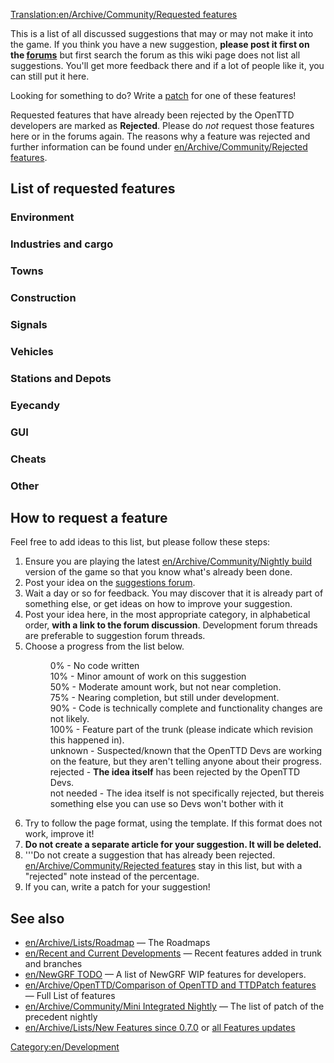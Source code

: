 [[Translation:en/Archive/Community/Requested features]]

This is a list of all discussed suggestions that may or may not make it into the game. If you think you have a new suggestion, '''please post it first on the [http://www.tt-forums.net/viewforum.php?f=32 forums]''' but first search the forum as this wiki page does not list all suggestions. You'll get more feedback there and if a lot of people like it, you can still put it here.

Looking for something to do?  Write a [[en/Development/Main Page|patch]] for one of these features!

Requested features that have already been rejected by the OpenTTD developers are marked as '''Rejected'''. Please do ''not'' request those features here or in the forums again. The reasons why a feature was rejected and further information can be found under [[en/Archive/Community/Rejected features]].

==List of requested features==

===Environment===
{{en/Archive/Community/Rf header}}
{{en/Archive/Community/Rf|All Climates World|0%|36764}}
{{en/Archive/Community/Rf|Remove Trees|90%|49326|Latest version of patch is r20180}}
{{en/Archive/Community/Rf|Trees growth reduced|90%|45502|Latest version of patch is r20180}}
{{en/Archive/Community/Rf|Create Realistic Heightmap|50%|33956|Latest version of patch is r13922}}
{{en/Archive/Community/Rf|[[en/Community/NewGRF/Day and Night Cycle]]|50%|36929|There is a night GRF for default TTD buildings}}
{{en/Archive/Community/Rf|Grass on unused tracks|75%|32285|Latest version of patch is 1.0.0 RC1 (r19188)}}
{{en/Archive/Community/Rf|Higher mountains in map|75%|40844|More than 15 height levels, Latest version of patch is r20202}}
{{en/Archive/Community/Rf|Improved Timetable Management|75%|39276|Latest version of patch is r17628}}
{{en/Archive/Community/Rf|Increase terraforming cost|not needed|8252|Use [[en/Manual/NewGRF]]}}
{{en/Archive/Community/Rf|Larger map sizes|90%|33137|Larger than 2048x2048, Latest version of patch is r19615}}
{{en/Archive/Community/Rf|More Map Settings (MMS)|50%|39899|Latest version of patch is r14439}}
{{en/Archive/Community/Rf|New Title Screen|100%|42044|New title screen in the 1.0.x series}}
{{en/Archive/Community/Rf|Seasons|50%|15487|Discontinued}}
{{en/Archive/Community/Rf|Snow in temperate climate|50%|24574|Latest version of patch is r8642 (old!)}}
{{en/Archive/Community/Rf|Tracking Viewport|75%|43473|Latest version of patch is r20082}}
{{en/Archive/Community/Rf|Underwater levels|50%|31576|Visible or not, Latest version of patch is r11127}}
{{en/Archive/Community/Rf|Weather|50%|24574|Latest version of patch is r4442 (V. old!)}}
{{en/Archive/Community/Rf footer}}

===Industries and cargo===
{{en/Archive/Community/Rf header}}
{{en/Archive/Community/Rf|Changes to the Original Industries|not needed|37049|Use [[en/Manual/NewGRF]]}}
{{en/Archive/Community/Rf|Industry budgets|50%|30898|Latest version of patch is r9775 (old!)}}
{{en/Archive/Community/Rf|New Industry Closures|not needed|36653|Use [[en/Manual/NewGRF]]}}
{{en/Archive/Community/Rf|[[en/Manual/Passenger and cargo distribution]]|90%|41992|Cargodest appears to be dead - Cargo Distribution is the way to go.}}
{{en/Archive/Community/Rf footer}}

===Towns===
{{en/Archive/Community/Rf header}}
{{en/Archive/Community/Rf|Colour Town Ratings|75%|42598|Indicate Town Rating with colour in Title, latest version of patch is r18684}}
{{en/Archive/Community/Rf|Limit town growth|50%|32083|Latest version of patch is r9894 (old!)}}
{{en/Archive/Community/Rf|Maximum Town Size|75%|35219|Very similar to patch above, latest version of patch is r15815}}
{{en/Archive/Community/Rf|Minimum Town Distance|75%|33625|Latest version of patch is r18656}}
{{en/Archive/Community/Rf|New Town Grid|50%|40922|Latest version of patch is r15096}}
{{en/Archive/Community/Rf footer}}

===Construction===
{{en/Archive/Community/Rf header}}
{{en/Archive/Community/Rf|Better statue placement|90%|49413|Latest version of patch is r20228}}
{{en/Archive/Community/Rf|Copy and paste|10%|41259|Rejected only in its current form, latest version of patch is r14952}}
{{en/Archive/Community/Rf|[[en/Archive/Community/Custom Bridgeheads]]|50%|20211|Implemented in TTDPatch, latest version of patch is r8038 (old!)}}
{{en/Archive/Community/Rf|Diagonal clearing and leveling|75%|19311|Latest version of patch is r10684}}
{{en/Archive/Community/Rf|Diagonal level crossings|50%|26584|4=Also see [http://www.tt-forums.net/viewtopic.php?t=26385 TTDPatch suggestion], latest version of patch is r5911 (V. old!)}}
{{en/Archive/Community/Rf|Diagonal roads, tunnels, bridges|0%|7104|}}
{{en/Archive/Community/Rf|Enhanced tunnels|0%|36661|}}
{{en/Archive/Community/Rf|Limit flattening to sea level|10%|32295|4=Also see [http://www.tt-forums.net/viewtopic.php?t=32209 discussion], latest version of patch is r10018}}
{{en/Archive/Community/Rf|Minimise autosignal gaps|75%|35443|{{en/Flyspray|3660}}; when dragging signals, enclose long obstacles to minimise gaps. Latest version of patch is r19316}}
{{en/Archive/Community/Rf|Bridges between any land level|10%|43188|Probably 0% as the original coder was simply modifying the source}}
{{en/Archive/Community/Rf|Non-instant construction|0%|32301|}}
{{en/Archive/Community/Rf|Purchase land faster|75%|29495|Drag a box, latest version of patch is r19990}}
{{en/Archive/Community/Rf|Realistic Level Crossing|not needed|39830|Use [[en/Manual/Signals]]}}
{{en/Archive/Community/Rf|[[en/Shared Tracks]]|75%|34292|Latest version of patch is r12346.}}
{{en/Archive/Community/Rf|[[en/Community/Patches/Under Water Tunnels|Underwater tunnels]]|75%|41775|Latest version of patch is r19518}}
{{en/Archive/Community/Rf|Undo feature|rejected|38377|Makes the game too easy.}}
{{en/Archive/Community/Rf|Unified Double Level crossing|50%|46091|Latest version of patch is r18359}}
{{en/Archive/Community/Rf footer}}

===Signals===
{{en/Archive/Community/Rf header}}
{{en/Archive/Community/Rf|Long Reserve PBS Signal|50%|42675|LR PBS, latest version of patch is r16057}}
{{en/Archive/Community/Rf|Priority Path Signal (PPS)|0%|40393|}}
{{en/Archive/Community/Rf|Route markers|50%|30118|Latest version of patch is r15832}}
{{en/Archive/Community/Rf|[[en/Community/Patches/Tunnel Signals|Signals in tunnels and on bridges]]|75%|41260|Latest version of patch is r20363}}
{{en/Archive/Community/Rf|Traffic Lights|50%|36261|Traffic Signaling for Roads}}
{{en/Archive/Community/Rf|Multi-Aspect Signals (MAS)|10%|45304|Some work apparently been done, but no patch was ever posted}}
{{en/Archive/Community/Rf|Signal Extensions (SignalEx)|75%|45208|General support for complex signal extension (i.e., programmable)}}
{{en/Archive/Community/Rf footer}}

===Vehicles===
{{en/Archive/Community/Rf header}}
{{en/Archive/Community/Rf|More diesel smoke|100%|19896|In trunk since r20376}}
{{en/Archive/Community/Rf|Adjustable plane crash probability|10%|32202|Last version of patch is r10047 (V. old!)}}
{{en/Archive/Community/Rf|Better physics for all vehicles|50%|22995|Last version of patch is r13295 (old!)}}
{{en/Archive/Community/Rf|Simplified realistic train acceleration|10%|31794|Last version of patch is r10051 (V. old!)}}
{{en/Archive/Community/Rf|Multi headed trains normalisation|50%|32160|Last version of patch is r13397 (old!)}}
{{en/Archive/Community/Rf|Disable Train Reverse when waiting for too long|75%|40024|Last version of patch is r16183}}
{{en/Archive/Community/Rf|Easy conversion for different rail types|10%|31622|Last version of patch is r9712 (V. old!)}}
{{en/Archive/Community/Rf|Improved Breakdowns|75%|39518|Last version of patch is r19152}}
{{en/Archive/Community/Rf|Plane landing queues|75%|15502|Last version of the patch is r17510}}
{{en/Archive/Community/Rf|Ship Distance|50%|42758|Stop ships from going on top of each other, last version of patch is r16018}}
{{en/Archive/Community/Rf footer}}

===Stations and Depots===
{{en/Archive/Community/Rf header}}
{{en/Archive/Community/Rf|Airports built by parts|0%|29914|4=Also see [http://www.tt-forums.net/viewtopic.php?t=27724 airports] thread.}}
{{en/Archive/Community/Rf|City owned airports|0%|20093|}}
{{en/Archive/Community/Rf|Close Stations|50%|33418|Possibility to close and re-open airports, possibly other stations too}}
{{en/Archive/Community/Rf|Display station coverage|0%|32363|}}
{{en/Archive/Community/Rf|[[en/Archive/Manual/Settings/Distant-join stations]]|100%|30960|{{en/Flyspray|2291}}; in trunk since r14919}}
{{en/Archive/Community/Rf|Multi-track railway stations divided into platforms for improved train ordering|0%|46505|}}
{{en/Archive/Community/Rf|Drive trough depots|50%|42312|Bidirectional depots}}
{{en/Archive/Community/Rf|Infrastructure Sharing|75%|42254|}}
{{en/Archive/Community/Rf|Long train depots|not needed|34574|Realistic depot (require multiplexing)}}
{{en/Archive/Community/Rf|RV (Road Vehicle) Waypoints|0%|33179|One can use "go via" orders on drive through road stops instead since r12689}}
{{en/Archive/Community/Rf|Sloped Stations|50%|41433|}}
{{en/Archive/Community/Rf|Stations on bridges|0%|40606|}}
{{en/Archive/Community/Rf|Trains through non-stop stations / Whistle boards|10%|38015|}}
{{en/Archive/Community/Rf|Upgrade airports|90%|35867|4=Also see [http://www.tt-forums.net/viewtopic.php?t=28962 Replace Airport] thread}}
{{en/Archive/Community/Rf footer}}

===Eyecandy===
{{en/Archive/Community/Rf header}}
{{en/Archive/Community/Rf|Completely shore|90%|34401|}}
{{en/Archive/Community/Rf|NewObjects|100%|49783|Implemented in r20673}}
{{en/Archive/Community/Rf footer}}

===GUI===
{{en/Archive/Community/Rf header}}
{{en/Archive/Community/Rf|OpenTTD GUI Re-arrangement|50%|3826|Project Page: http://dev.openttdcoop.org/projects/openttd-gui}}
{{en/Archive/Community/Rf|Advanced expenses column|10%|31455|}}
{{en/Archive/Community/Rf|Better graphs|75%|31984|}}
{{en/Archive/Community/Rf|Clean up patch options|10%|32191|}}
{{en/Archive/Community/Rf|Configurable hotkeys|90%|38343|}}
{{en/Archive/Community/Rf|[[en/Community/Patches/Font selection GUI]]|75%|29766|}}
{{en/Archive/Community/Rf|Improvement for GUI toolbar|0%|40843|}}
{{en/Archive/Community/Rf|Longer history of finances|50%|21079|}}
{{en/Archive/Community/Rf|Multiplayer server list filtering|75%|43160|}}
{{en/Archive/Community/Rf|New Chat Window|50%|40927|}}
{{en/Archive/Community/Rf|New Station Building GUI|50%|41222|}}
{{en/Archive/Community/Rf|New Station GUI|50%|40419|}}
{{en/Archive/Community/Rf|NewGRF GUI Window 2|50%|35001|}}
{{en/Archive/Community/Rf|Priority Path Order (PPO)|0%|40393|}}
{{en/Archive/Community/Rf|Toggle Terrain on Minimap|90%|42257|}}
{{en/Archive/Community/Rf footer}}

===Cheats===
{{en/Archive/Community/Rf header}}
{{en/Archive/Community/Rf|Local authority doesn't reject you|90%|30807|}}
{{en/Archive/Community/Rf footer}}

===Other===
{{en/Archive/Community/Rf header}}
{{en/Archive/Community/Rf|Leasing|50%|49389}}
{{en/Archive/Community/Rf|Adjustable day length|50%|42432}}
{{en/Archive/Community/Rf|Alphabetized openttd.cfg|50%|32164|}}
{{en/Archive/Community/Rf|Auto-download NewGrfs|rejected|32764|Use centralised [[en/Archive/Community/Content Service]] (BaNaNaS) instead.}}
{{en/Archive/Community/Rf|Better save game naming convention|10%|32308}}
{{en/Archive/Community/Rf|Built-in goals|0%|43698|}}
{{en/Archive/Community/Rf|Code optimizations|50%|32319|4=Train collision detection is slow. Also see [http://www.tt-forums.net/viewtopic.php?t=27925 here] (in trunk since r10111) and [http://www.tt-forums.net/viewtopic.php?p=594775#594775 here]}}
{{en/Archive/Community/Rf|Competitive Play|50%|42572|Head to head play}}
{{en/Archive/Community/Rf|Draw on Map|0%|42784|Draw on the map plans before building it}}
{{en/Archive/Community/Rf|Improved Loans|50%|36184|}}
{{en/Archive/Community/Rf|Load/Save Company Info|50%|40457|Save information about companies and load it back}}
{{en/Archive/Community/Rf|Minimum Town Distance|50%|33625}}
{{en/Archive/Community/Rf|More Conditional Orders|50%|38317}}
{{en/Archive/Community/Rf|Multicore support|rejected|37064|}}
{{en/Archive/Community/Rf|New Sound Mixer|75%|37448|orudge}}
{{en/Archive/Community/Rf|OpenGL Blitter|50%|38151|}}
{{en/Archive/Community/Rf|[[en/Community/Patches/Improved Shares|Real stock market]]|0%|31883|WIP TheJosh}}
{{en/Archive/Community/Rf|Station/track templates|90%|25037|}}
{{en/Archive/Community/Rf footer}}

==How to request a feature==
Feel free to add ideas to this list, but please follow these steps:

#Ensure you are playing the latest [[en/Archive/Community/Nightly build]] version of the game so that you know what's already been done.
#Post your idea on the [http://www.tt-forums.net/viewforum.php?f=32 suggestions forum].
#Wait a day or so for feedback. You may discover that it is already part of something else, or get ideas on how to improve your suggestion.
#Post your idea here, in the most appropriate category, in alphabetical order, '''with a link to the forum discussion'''.  Development forum threads are preferable to suggestion forum threads.
#Choose a progress from the list below.
#:0% - No code written
#:10% - Minor amount of work on this suggestion
#:50% - Moderate amount work, but not near completion.
#:75% - Nearing completion, but still under development.
#:90% - Code is technically complete and functionality changes are not likely.
#:100% - Feature part of the trunk (please indicate which revision this happened in).
#:unknown - Suspected/known that the OpenTTD Devs are working on the feature, but they aren't telling anyone about their progress.
#:rejected - '''The idea itself''' has been rejected by the OpenTTD Devs.
#:not needed - The idea itself is not specifically rejected, but thereis something else you can use so Devs won't bother with it
#Try to follow the page format, using the {{en/S|en/Archive/Community/Rf}} template.  If this format does not work, improve it!
#'''Do not create a separate article for your suggestion. It will be deleted.'''
#'''Do not create a suggestion that has already been rejected. [[en/Archive/Community/Rejected features]] stay in this list, but with a "rejected" note instead of the percentage.
#If you can, write a patch for your suggestion!

==See also==
* [[en/Archive/Lists/Roadmap]] &mdash; The Roadmaps
* [[en/Recent and Current Developments]] &mdash; Recent features added in trunk and branches
* [[en/NewGRF TODO]] &mdash; A list of NewGRF WIP features for developers.
* [[en/Archive/OpenTTD/Comparison of OpenTTD and TTDPatch features]] &mdash; Full List of features
* [[en/Archive/Community/Mini Integrated Nightly]] &mdash; The list of patch of the precedent nightly
* [[en/Archive/Lists/New Features since 0.7.0]] or [[:Category:en/Archive/New Features|all Features updates]]

[[Category:en/Development]]